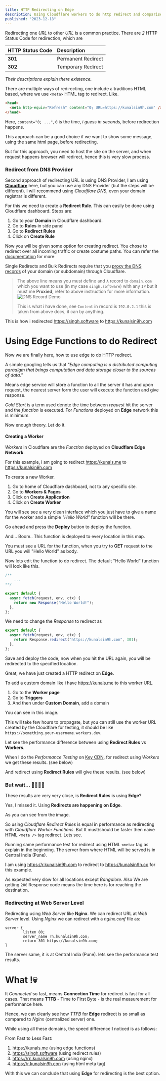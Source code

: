 ```yaml
---
title: HTTP Redirecting on Edge
description: Using Cloudflare workers to do http redirect and comparison with other methods.
published: "2023-12-18"
---
```


<TLDR content="This blog explores HTTP redirection methods, comparing traditional HTML-based, DNS provider (Cloudflare) rules, and edge computing using Cloudflare Workers. We discuss the process of creating a Cloudflare Worker for HTTP redirects, emphasizing its efficiency over DNS-based and HTML meta tag methods. Performance tests reveal that Cloudflare Worker and Redirect Rules perform similarly, with both outperforming HTML meta tag and centralized server (Nginx) redirection, showcasing the advantages of utilizing edge computing for efficient and fast URL redirection." />

Redirecting one _URL_ to other _URL_ is a common practice. There are _2_ HTTP Status Code for redirection, which are

| HTTP Status Code | Description        |
| :--------------- | :----------------- |
| **301**          | Permanent Redirect |
| **302**          | Temporary Redirect |

_Their descriptions explain there existence._

There are multiple ways of redirecting, one include a traditions HTML based, where we use `<meta>` HTML tag to redirect. Like.

```html
<head>
  <meta http-equiv="Refresh" content="0; URL=https://kunalsin9h.com" />
</head>
```

Here, `content="0; ..."`, `0` is the time, _i guess in seconds_, before redirection happens.

This approach can be a good choice if we want to show some message, using the same html page, before redirecting.

But for this approach, you need to host the site on the server, and when request happens browser will redirect, hence this is very slow process.

### Redirect from DNS Provider

Second approach of redirecting URL is using DNS Provider, I am using **[Cloudflare](https://cloudflare.com)** here, but you can use any DNS Provider (but the steps will be different).
I will recommend using _Cloudflare DNS_, even your domain registrar is different.

For this we need to create a **Redirect Rule**. This can easily be done using Cloudflare dashboard.
Steps are:

1. Go to your **Domain** in Cloudflare dashboard.
2. Go to **Rules** in side panel
3. Go to **Redirect Rules**
4. Click on **Create Rule**

Now you will be given some option for creating redirect.
You chose to redirect over all incoming traffic or create costume paths. You can refer the [documentation](https://developers.cloudflare.com/rules/url-forwarding/) for more

Single Redirects and Bulk Redirects require that you [proxy the DNS records](https://developers.cloudflare.com/dns/manage-dns-records/reference/proxied-dns-records/) of your domain (or subdomain) through Cloudflare.

> The above line means you must define and `A` record to `domain.com` which you want to use (in my case `singh.software`) with any `IP` but it must me **Proxied**, refer to above instruction for more information.
> ![DNS Record Demo](https://i.imgur.com/7cAieM7.png)
>
> This is what i have done, see `Content` in record is `192.0.2.1` this is taken from above docs, it can by anything.

This is how i redirected https://singh.software to https://kunalsin9h.com

<BlogImage
  alt="Redirect Rule page demo from cloudflare dashboard"
  src="https://i.imgur.com/ooiLasm.png"
  width={1659}
  height={908}
/>

# Using Edge Functions to do Redirect

Now we are finally here, how to use edge to do HTTP redirect.

A simple googling tells us that _"Edge computing is a distributed computing paradigm that brings computation and data storage closer to the sources of data."_

Means edge service will store a function to all the server it has and upon request, the nearest server form the user will execute the function and give response.

_Cold Start_ is a term used denote the time between _request_ hit the server and the _function_ is executed. For _Functions_ deployed on **Edge** network this is minimum.

Now enough theory. Let do it.

#### Creating a Worker

_Workers_ in Cloudflare are the _Function_ deployed on **Cloudflare Edge Network**.

For this example, i am going to redirect https://kunals.me to https://kunalsin9h.com

To create a new Worker.

1. Go to home of Cloudflare dashboard, not to any specific site.
2. Go to **Workers & Pages**
3. Click on **Create Application**
4. Click on **Create Worker**

You will see see a very clean interface which you just have to give a name for the worker and a simple _"Hello World"_ function will be there.

<BlogImage
  alt="Creating Worker Demo"
  src="https://i.imgur.com/KQjciDO.png"
  width={1592}
  height={802}
/>

Go ahead and press the **Deploy** button to deploy the function.

And... Boom.. This function is deployed to every location in this map.

<BlogImage
  alt="Cloudflare Edge Network map"
  src="https://i.imgur.com/avYa7Zn.png"
  width={796}
  height={459}
/>

You must see a URL for the function, when you try to **GET** request to the URL you will "Hello World" as body.

Now lets edit the function to do redirect. The default "Hello World" function will look like this.

```js showLineNumbers
/**
	...
**/

export default {
  async fetch(request, env, ctx) {
    return new Response("Hello World!");
  },
};
```

We need to change the _Response_ to redirect as

```js showLineNumbers {3}
export default {
  async fetch(request, env, ctx) {
    return Response.redirect("https://kunalsin9h.com", 301);
  },
};
```

Save and deploy the code, now when you hit the URL again, you will be redirected to the specified location.

Great, we have just created a HTTP redirect on **Edge**.

To add a custom domain like i have https://kunals.me to this worker URL.

1. Go to the **Worker page**
2. Go to **Triggers**
3. And then under **Custom Domain**, add a domain

You can see in this image.

<BlogImage
  alt="Adding Custom domain demo"
  src="https://i.imgur.com/RSk0JNR.png"
  width={1729}
  height={801}
/>

This will take few hours to propagate, but you can still use the worker URL created by the Cloudflare for testing, it should be like `https://something.your-username.workers.dev`.

Let see the performance difference between using **Redirect Rules** vs **Workers**.

When I do the _Performance Testing_ on [Key CDN](https://tools.keycdn.com/performance), for redirect using _Workers_ we get these results. (see below)

<BlogImage
  alt="Worker Performance Test result"
  src="https://i.imgur.com/C4EcGED.png"
  width={806}
  height={711}
/>

And redirect using **Redirect Rules** will give these results. (see below)

<BlogImage
  alt="Redirect Rules result"
  src="https://i.imgur.com/IiVd6wl.png"
  width={780}
  height={694}
/>

### But wait... 🤔🤔🤔🤔

These results are very very close, is **Redirect Rules** is using **Edge**?

Yes, I missed it. Using **Redirects are happening on Edge**.

<BlogImage
  alt="Redirects are happening on edge demo page"
  src="https://i.imgur.com/JfpZRl8.png"
  width={684}
  height={385}
/>

As you can see from the image.

So using _Cloudflare Redirect Rules_ is equal in performance as redirecting with _Cloudflare Worker Functions_. But It must/should be faster then naive HTML `<meta />` tag redirect. Lets see.

Running same performance test for redirect using HTML `<meta>` tag as explain in the beginning. The server from where HTML will be served is in Central India (Pune).

I am using https://r.kunalsin9h.com to redirect to https://kunalsin9h.co for this example.

<BlogImage
  alt="Html meta tag redirect speed demo"
  src="https://i.imgur.com/uFn1fqe.png"
  width={831}
  height={704}
/>

As expected very slow for all locations except _Bangalore_. Also We are getting `200` Response code means the time here is for reaching the destination.

### Redirecting at Web Server Level

Redirecting using _Web Server_ like **Nginx**. We can redirect URL at _Web Server_ level. Using _Nginx_ we can redirect with a _nginx.conf_ file as:

```nginx showLineNumbers
server {
        listen 80;
        server_name rn.kunalsin9h.com;
        return 301 https://kunalsin9h.com;
}
```

The server same, it is at Central India (Pune). lets see the performance test results.

<BlogImage
  alt="Redirection using nginx]"
  src="https://i.imgur.com/wxw5Tli.png"
  width={810}
  height={718}
/>

# What !💀

It _Connected_ so fast, means **Connection Time** for redirect is fast for all cases. That means **TTFB** - Time to First Byte - is the real measurement for performance here.

Hence, we can clearly see how _TTFB_ for **Edge** redirect is so small as compared to _Nginx_ (centralized server) one.

While using all these domains, the speed difference I noticed is as follows:

From Fast to Less Fast:

1. https://kunals.me (using edge functions)
2. https://singh.software (using redirect rules)
3. https://rn.kunalsin9h.com (using nginx)
4. https://r.kunalsin9h.con (using html meta tag)

With this we can conclude that using **Edge** for redirecting is the best option.

